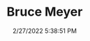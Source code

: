 ---
width: 2000
height: 1333
title: Bruce Meyer
description: Big thanks to Bruce for showing us his collection
date: 2/27/2022 5:38:51 PM
cameraMake: Sony
cameraModel: ILCE-7M3
lens: FE 85mm F1.4 GM
settingsfStop: f/1.4
settingsISO: ISO 1000
settingsShutter: 1/100
settingsFocalLength: 85 mm
---